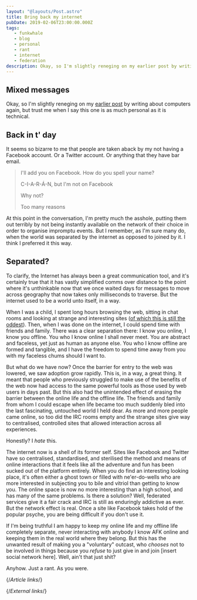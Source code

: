 ```yaml
---
layout: "@layouts/Post.astro"
title: Bring back my internet
pubDate: 2019-02-06T23:00:00.000Z
tags:
   - funkwhale
   - blog
   - personal
   - rant
   - internet
   - federation
description: Okay, so I'm slightly reneging on my earlier post by writing about computers again, but trust me when I say this one is as much personal as it is technical.
---
```


## Mixed messages

Okay, so I'm slightly reneging on my [earlier post][more-writing] by writing about computers again, but trust me when I say this one is as much personal as it is technical.

## Back in t' day

It seems so bizarre to me that people are taken aback by my not having a Facebook account. Or a Twitter account. Or anything that they have bar email.

> I'll add you on Facebook. How do you spell your name?
>
> C-I-A-R-Á-N, but I'm not on Facebook
>
> Why not?
>
> Too many reasons

At this point in the conversation, I'm pretty much the asshole, putting them out terribly by not being instantly available on the network of their choice in order to organise impromptu events. But I remember, as I'm sure many do, when the world was separated by the internet as opposed to joined by it. I think I preferred it this way.

## Separated?

To clarify, the Internet has always been a great communication tool, and it's certainly true that it has vastly simplified comms over distance to the point where it's unthinkable now that we once waited days for messages to move across geography that now takes only milliseconds to traverse. But the internet used to be a world unto itself, in a way.

When I was a child, I spent long hours browsing the web, sitting in chat rooms and looking at strange and interesting sites ([of which this is still the oddest][arngren]). Then, when I was done on the internet, I could spend time with friends and family. There was a clear separation there: I know you online, I know you offline. You who I know online I shall never meet. You are abstract and faceless, yet just as human as anyone else. You who I know offline are formed and tangible, and I have the freedom to spend time away from you with my faceless chums should I want to.

But what do we have now? Once the barrier for entry to the web was lowered, we saw adoption grow rapidly. This is, in a way, a great thing. It meant that people who previously struggled to make use of the benefits of the web now had access to the same powerful tools as those used by web users in days past. But this also had the unintended effect of erasing the barrier between the online life and the offline life. The friends and family from whom I could escape when life became too much suddenly bled into the last fascinating, untouched world I held dear. As more and more people came online, so too did the IRC rooms empty and the strange sites give way to centralised, controlled sites that allowed interaction across all experiences.

Honestly? I _hate_ this.

The internet now is a shell of its former self. Sites like Facebook and Twitter have so centralised, standardised, and sterilised the method and means of online interactions that it feels like all the adventure and fun has been sucked out of the platform entirely. When you do find an interesting looking place, it's often either a ghost town or filled with ne'er-do-wells who are more interested in subjecting you to bile and vitriol than getting to know you. The online space is now no more interesting than a high school, and has many of the same problems. Is there a solution? Well, federated services give it a fair crack and IRC is still as enduringly addictive as ever. But the network effect is real. Once a site like Facebook takes hold of the popular psyche, you are being difficult if you don't use it.

If I'm being truthful I am happy to keep my online life and my offline life completely separate, never interacting with anybody I know AFK online and keeping them in the real world where they belong. But this has the unwanted result of making you a "voluntary" outcast, who _chooses_ not to be involved in things because you _refuse_ to just give in and join [insert social network here]. Well, ain't that just shit?

Anyhow. Just a rant. As you were.

{/*Article links*/}

[more-writing]: more-writing

{/*External links*/}

[arngren]: http://www.arngren.net/
